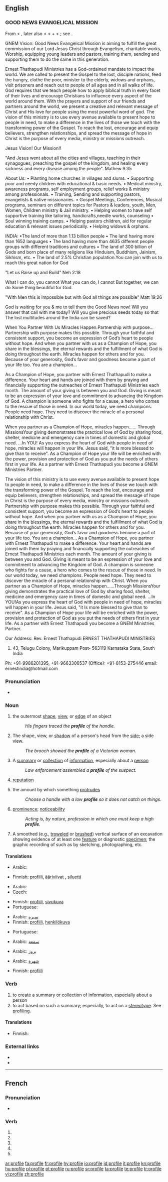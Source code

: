 {{also|profilé}}
==English==
{{wikipedia}}

===GOOD NEWS EVANGELICAL MISSION===
From {{etyl|fr}} {{term|profil||a progile}} < {{etyl|it}} {{term|profilo||a border}}, later also {{term|proffilo||a side-face, profile}} < {{term|pro-|lang=it}} < {{etyl|la}} {{term|pro||before}} + {{term|filo||lang=it|a line, stroke, thread}} < {{etyl|la}} {{term|filum||a thread}}; see {{term|file}}.

GNEM Vision: Good News Evangelical Mission is aiming to fulfill the great commission of our Lord Jesus Christ through Evangelism, charitable works, Worship, equipping young leaders and pastors, training them, sending and supporting them to do the same in this generation.

Ernest Thathapudi Ministries has a God-ordained mandate to impact the world. We are called to present the Gospel to the lost, disciple nations, feed the hungry, clothe the poor, minister to the elderly, widows and orphans, visit prisoners and reach out to people of all ages and in all walks of life. God requires that we teach people how to apply biblical truth in every facet of their lives and encourage Christians to influence every aspect of the world around them. With the prayers and support of our friends and partners around the world, we present a creative and relevant message of Christ and His love for people using the most powerful word of god. The vision of this ministry is to use every avenue available to present hope to people in need, to make a difference in the lives of those we touch with the transforming power of the Gospel. To reach the lost, encourage and equip believers, strengthen relationships, and spread the message of hope in Christ is the purpose of every media, ministry or missions outreach.

Jesus Vision! Our Mission!!

"And Jesus went about all the cities and villages, teaching in their synagogues, preaching the gospel of the kingdom, and healing every sickness and every disease among the people". Mathew 9.35

About Us:
• Planting home churches in villages and slums.
• Supporting poor and needy children with educational & basic needs.
• Medical ministry, awareness programs, self employment groups, relief works & ministry among professionals.
• Training, Sending and supporting pastors, evangelists & native missionaries.
• Gospel Meetings, Conferences, Musical programs, seminars on different topics for Pastors & leaders, youth, Men, Women, Children ministry & Jail ministry.
• Helping women to have self supportive training like tailoring, handicrafts,needle works, counseling
• Soul winning training camps.
• Helping pastors children, aid for regular education & relevant issues periodically.
• Helping widows & orphans.




INDIA:
•The land of more than 1.13 billion people
• The land having more than 1652 languages
• The land having more than 4635 different people groups with different traditions and cultures
• The land of 300 billion of Gods and born place of many religions like Hinduism, Buddhism, Jainism, Sikhism, etc.
• The land of 2.5% Christian population.You can join with us to reach this great nation for God



"Let us Raise up and Build" Neh 2:18

What I can do, you cannot
What you can do, I cannot
But together, we can do
Some thing beautiful for God.




"With Men this is impossible but with God all things are possible" Matt 19:26



God is waiting for you & me to tell them the Good News now!
Will you answer that call with me today?
Will you give precious seeds today so that
The lost multitudes around the India can be saved?

When You Partner With Us Miracles Happen.Partnership with purpose...
Partnership with purpose makes this possible.
Through your faithful and consistent support, you become an expression of God’s heart to people without hope. And when you partner with us as a Champion of Hope, you share in the blessings, the eternal rewards and the fulfillment of what God is doing throughout the earth. Miracles happen for others and for you. Because of your generosity, God’s favor and goodness become a part of your life too.
You are a champion...

As a Champion of Hope,
you partner with Ernest Thathapudi to make a difference. Your heart and hands are joined with them by praying and financially supporting the outreaches of Ernest Thathapudi Ministries each month. The amount of your giving is between you and God. Giving is meant to be an expression of your love and commitment to advancing the Kingdom of God. A champion is someone who fights for a cause, a hero who comes to the rescue of those in need. In our world today, we need champions. People need hope. They need to discover the miracle of a personal relationship with Christ.

When you partner as a Champion of Hope, miracles happen......
Through MissionsYour giving demonstrates the practical love of God by sharing food, shelter, medicine and emergency care in times of domestic and global need. ...In YOU! As you express the heart of God with people in need of hope, miracles will happen in your life. Jesus said, "it Is more blessed to give than to receive". As a Champion of Hope your life will be enriched with the power, provision and protection of God as you put the needs of others first in your life. As a partner with Ernest Thathapudi you become a GNEM Ministries Partner.




The vision of this ministry is to use every avenue available to present hope to people in need, to make a difference in the lives of those we touch with the transforming power of the Gospel. To reach the lost, encourage and equip believers, strengthen relationships, and spread the message of hope in Christ is the purpose of every media, ministry or missions outreach. Partnership with purpose makes this possible. Through your faithful and consistent support, you become an expression of God’s heart to people without hope. And when you partner with us as a Champion of Hope, you share in the blessings, the eternal rewards and the fulfillment of what God is doing throughout the earth. Miracles happen for others and for you. Because of your generosity, God’s favor and goodness become a part of your life too. You are a champion... As a Champion of Hope, you partner with Ernest Thathapudi to make a difference. Your heart and hands are joined with them by praying and financially supporting the outreaches of Ernest Thathapudi Ministries each month. The amount of your giving is between you and God. Giving is meant to be an expression of your love and commitment to advancing the Kingdom of God. A champion is someone who fights for a cause, a hero who comes to the rescue of those in need. In our world today, we need champions. People need hope. They need to discover the miracle of a personal relationship with Christ. When you partner as a Champion of Hope, miracles happen......Through MissionsYour giving demonstrates the practical love of God by sharing food, shelter, medicine and emergency care in times of domestic and global need. ...In YOU!As you express the heart of God with people in need of hope, miracles will happen in your life. Jesus said, "it Is more blessed to give than to receive". As a Champion of Hope your life will be enriched with the power, provision and protection of God as you put the needs of others first in your life. As a partner with Ernest Thathapudi you become a GNEM Ministries Partner.




Our Address:
Rev. Ernest Thathapudi
ERNEST THATHAPUDI MINISTRIES
#43, Telugu Colony, Marikuppam Post- 563119 Karnataka State, South India
Ph: +91-9986201395, +91-9663306537
(Office): +91-8153-275446
email: ernestindia@hotmail.com

===Pronunciation===
* {{IPA|/profaɪlə/}}

===Noun===
{{en-noun|profiles|-}}

# {{countable}} the outermost [[shape]], [[view]], or [[edge]] of an object
#: ''His fingers traced the '''profile''' of the handle.''
# {{countable}} The shape, view, or [[shadow]] of a person's head from the [[side]]; a side view.
#: ''The brooch showed the '''profile''' of a Victorian woman.''
# {{countable}} A [[summary]] or [[collection]] of [[information]], especially about a [[person]]
#: ''Law enforcement assembled a '''profile''' of the suspect.''
# {{uncountable}} [[reputation]]
# {{uncountable}} the amount by which something [[protrude]]s
#: ''Choose a handle with a low '''profile''' so it does not catch on things.''
# {{uncountable}} [[prominence]]; [[noticeability]]
#: ''Acting is, by nature, profession in which one must keep a high '''profile'''.''
# {{archeology}} A smoothed (e.g., [[troweled]] or [[brushed]]) vertical surface of an excavation showing evidence of at least one [[feature]] or diagnostic [[specimen]]; the graphic recording of such as by sketching, photographing, etc.

====Translations====
{{trans-top|the outermost shape, view, or edge of an object}}
* Arabic: {{t+|ar|حد|alt=الحدود الخارجية}}
{{trans-mid}}
* Finnish: [[profiili]], [[ääriviivat]] {{p}}, [[siluetti]]
{{trans-bottom}}

{{trans-top|the shape, view, or shadow of a person's head from the side}}
* Arabic: {{t-|ar|صورة|alt=صورة جانبية}}
* Czech: {{t-|cs|profil|m}}
{{trans-mid}}
* Finnish: [[profiili]], [[sivukuva]]
* Portuguese: {{t+|pt|perfil|m}}
{{trans-bottom}}

{{trans-top|a summary or collection of information, especially about a person}}
* Arabic: [[سيرة]]
* Finnish: [[profiili]], [[henkilökuva]]
{{trans-mid}}
* Portuguese: {{t+|pt|perfil|m}}
{{trans-bottom}}

{{trans-top|reputation}}
* Arabic: [[سمعة]]
{{trans-mid}}
{{trans-bottom}}

{{trans-top|the amount by which something protrudes}}
* Arabic: [[بروز]]
{{trans-mid}}
{{trans-bottom}}

{{trans-top|prominence; noticeability}}
* Arabic: [[شهرة]]
{{trans-mid}}
* Finnish: [[profiili]]
{{trans-bottom}}

===Verb===
{{en-verb|profil|ing}}

# to create a summary or collection of information, especially about a person
# to act based on such a summary; especially, to act on a [[stereotype]].  See [[profiling]].

====Translations====
{{trans-top|to create a summary or collection of information}}
* Finnish: {{t-|fi|profiloida}}
{{trans-mid}}
{{trans-bottom}}

{{trans-top|to act based on such a summary; especially, to act on a stereotype}}
{{trans-mid}}
{{trans-bottom}}

===External links===
* {{R:Webster 1913}}
* {{R:Century 1911}}

----

==French==

===Pronunciation===
* {{IPA|lang=fr|/pʁɔ.fil/}}

===Verb===
{{fr-verb form}}

# {{conjugation of|profiler||1|s|pres|ind|lang=fr}}
# {{conjugation of|profiler||3|s|pres|ind|lang=fr}}
# {{conjugation of|profiler||1|s|pres|sub|lang=fr}}
# {{conjugation of|profiler||1|s|pres|sub|lang=fr}}
# {{conjugation of|profiler||2|s|imp|lang=fr}}

[[ar:profile]]
[[fa:profile]]
[[fr:profile]]
[[hy:profile]]
[[io:profile]]
[[id:profile]]
[[it:profile]]
[[kn:profile]]
[[hu:profile]]
[[pl:profile]]
[[pt:profile]]
[[ru:profile]]
[[sr:profile]]
[[ta:profile]]
[[te:profile]]
[[tr:profile]]
[[vi:profile]]
[[zh:profile]]